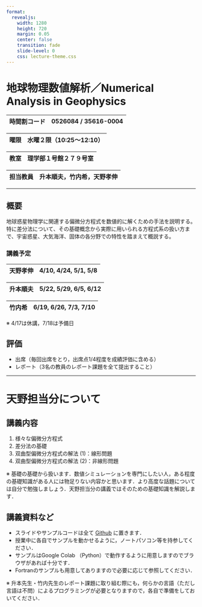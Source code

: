 ```yaml
---
format:
  revealjs:
    width: 1280
    height: 720
    margin: 0.05
    center: false
    transition: fade
    slide-level: 0
    css: lecture-theme.css
---
```


# 地球物理数値解析／Numerical Analysis in Geophysics {.center}

時間割コード	  | 0526084 / 35616-0004
----------------|-----------------------------

曜限            | 水曜２限（10:25〜12:10）
----------------|-----------------------------

教室            | 理学部１号館２７９号室
----------------|-----------------------------

担当教員        | 升本順夫，竹内希，天野孝伸
----------------|-----------------------------

---

## 概要
地球惑星物理学に関連する偏微分方程式を数値的に解くための手法を説明する。特に差分法について、その基礎概念から実際に用いられる方程式系の扱い方まで、宇宙惑星、大気海洋、固体の各分野での特性を踏まえて概説する。

### 講義予定
天野孝伸        | 4/10, 4/24, 5/1, 5/8
----------------|-------------------------

升本順夫        | 5/22, 5/29, 6/5, 6/12
----------------|-------------------------

竹内希          | 6/19, 6/26, 7/3, 7/10
----------------|-------------------------

※ 4/17は休講，7/18は予備日

## 評価
- 出席（毎回出席をとり，出席点1/4程度を成績評価に含める）
- レポート（3名の教員のレポート課題を全て提出すること）

---

# 天野担当分について

## 講義内容
1. 様々な偏微分方程式
1. 差分法の基礎
1. 双曲型偏微分方程式の解法 (1)：線形問題
1. 双曲型偏微分方程式の解法 (2)：非線形問題

※ 基礎の基礎から扱います．数値シミュレーションを専門にしたい人，ある程度の基礎知識がある人には物足りない内容かと思います．より高度な話題については自分で勉強しましょう．天野担当分の講義ではそのための基礎知識を解説します．

## 講義資料など
- スライドやサンプルコードは全て [Github](https://github.com/amanotk/numerical-geophysics) に置きます．
- 授業中に各自でサンプルを動かせるように，ノートパソコン等を持参してください．
- サンプルはGoogle Colab （Python）で動作するように用意しますのでブラウザがあれば十分です．
- Fortranのサンプルも用意してありますので必要に応じて参照してください．

※ 升本先生・竹内先生のレポート課題に取り組む際にも，何らかの言語（ただし言語は不問）によるプログラミングが必要となりますので，各自で準備をしておいてください．
